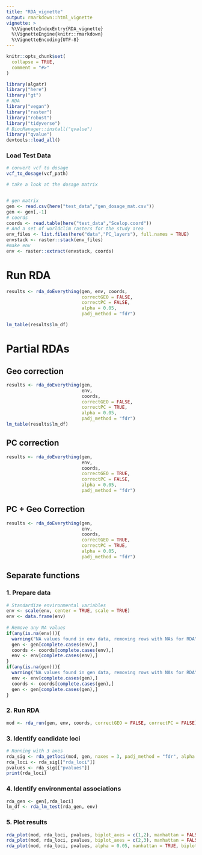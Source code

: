 ```yaml
---
title: "RDA_vignette"
output: rmarkdown::html_vignette
vignette: >
  %\VignetteIndexEntry{RDA_vignette}
  %\VignetteEngine{knitr::rmarkdown}
  %\VignetteEncoding{UTF-8}
---
```


```r
knitr::opts_chunk$set(
  collapse = TRUE,
  comment = "#>"
)
```

```r
library(algatr)
library("here")
library("gt")
# RDA
library("vegan")
library("raster")
library("robust")
library("tidyverse")
# BiocManager::install("qvalue")
library("qvalue")
devtools::load_all()
```

### Load Test Data

```r
# convert vcf to dosage
vcf_to_dosage(vcf_path)

# take a look at the dosage matrix


# gen matrix
gen <- read.csv(here("test_data","gen_dosage_mat.csv"))
gen <- gen[,-1]
# coords
coords <- read.table(here("test_data","Scelop.coord"))
# And a set of worldclim rasters for the study area
env_files <- list.files(here("data","PC_layers"), full.names = TRUE)
envstack <- raster::stack(env_files)
#make env
env <- raster::extract(envstack, coords)
```

# Run RDA
```r
results <- rda_doEverything(gen, env, coords, 
                            correctGEO = FALSE, 
                            correctPC = FALSE,
                            alpha = 0.05, 
                            padj_method = "fdr")
```

```r
lm_table(results$lm_df)
```

# Partial RDAs

## Geo correction
```r
results <- rda_doEverything(gen, 
                            env, 
                            coords, 
                            correctGEO = FALSE, 
                            correctPC = TRUE,
                            alpha = 0.05, 
                            padj_method = "fdr")
lm_table(results$lm_df)
```

## PC correction
```r
results <- rda_doEverything(gen, 
                            env, 
                            coords, 
                            correctGEO = TRUE, 
                            correctPC = FALSE,
                            alpha = 0.05, 
                            padj_method = "fdr")
```

## PC + Geo Correction
```r
results <- rda_doEverything(gen, 
                            env, 
                            coords, 
                            correctGEO = TRUE, 
                            correctPC = TRUE,
                            alpha = 0.05, 
                            padj_method = "fdr")
```

## Separate functions

### 1. Prepare data
```r
# Standardize environmental variables
env <- scale(env, center = TRUE, scale = TRUE) 
env <- data.frame(env)
    
# Remove any NA values
if(any(is.na(env))){
  warning("NA values found in env data, removing rows with NAs for RDA")
  gen <- gen[complete.cases(env),]
  coords <- coords[complete.cases(env),]
  env <- env[complete.cases(env),]
}
if(any(is.na(gen))){
  warning("NA values found in gen data, removing rows with NAs for RDA")
  env <- env[complete.cases(gen),]
  coords <- coords[complete.cases(gen),]
  gen <- gen[complete.cases(gen),]
}
```

### 2. Run RDA
```r
mod <- rda_run(gen, env, coords, correctGEO = FALSE, correctPC = FALSE)
```


### 3. Identify candidate loci
```r
# Running with 3 axes
rda_sig <- rda_getloci(mod, gen, naxes = 3, padj_method = "fdr", alpha = 0.05)
rda_loci <- rda_sig[["rda_loci"]]
pvalues <- rda_sig[["pvalues"]]
print(rda_loci)
```

### 4. Identify environmental associations
```r
rda_gen <- gen[,rda_loci]
lm_df <- rda_lm_test(rda_gen, env)
```

### 5. Plot results

```r
rda_plot(mod, rda_loci, pvalues, biplot_axes = c(1,2), manhattan = FALSE, biplot = TRUE)
rda_plot(mod, rda_loci, pvalues, biplot_axes = c(2,3), manhattan = FALSE, biplot = TRUE)
rda_plot(mod, rda_loci, pvalues, alpha = 0.05, manhattan = TRUE, biplot = FALSE)
```

